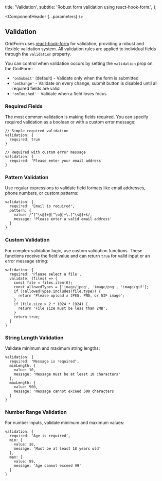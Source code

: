 

  title: 'Validation',
  subtitle: 'Robust form validation using react-hook-form.',
};

<Meta title="Organisms/GridForm/Validation" />

<ComponentHeader {...parameters} />

## Validation

GridForm uses [react-hook-form](https://react-hook-form.com) for validation, providing a robust and flexible validation system. All validation rules are applied to individual fields through the `validation` property.

You can control when validation occurs by setting the `validation` prop on the GridForm:

- `'onSubmit'` (default) - Validate only when the form is submitted
- `'onChange'` - Validate on every change, submit button is disabled until all required fields are valid
- `'onTouched'` - Validate when a field loses focus

### Required Fields

The most common validation is making fields required. You can specify required validation as a boolean or with a custom error message:

```tsx
// Simple required validation
validation: {
  required: true
}

// Required with custom error message
validation: {
  required: 'Please enter your email address'
}
```

### Pattern Validation

Use regular expressions to validate field formats like email addresses, phone numbers, or custom patterns:

```tsx
validation: {
  required: 'Email is required',
  pattern: {
    value: /^[^\s@]+@[^\s@]+\.[^\s@]+$/,
    message: 'Please enter a valid email address'
  }
}
```

### Custom Validation

For complex validation logic, use custom validation functions. These functions receive the field value and can return `true` for valid input or an error message string:

```tsx
validation: {
  required: 'Please select a file',
  validate: (files) => {
    const file = files.item(0);
    const allowedTypes = ['image/jpeg', 'image/png', 'image/gif'];
    if (!allowedTypes.includes(file.type)) {
      return 'Please upload a JPEG, PNG, or GIF image';
    }
    if (file.size > 2 * 1024 * 1024) {
      return 'File size must be less than 2MB';
    }
    return true;
  }
}
```

### String Length Validation

Validate minimum and maximum string lengths:

```tsx
validation: {
  required: 'Message is required',
  minLength: {
    value: 10,
    message: 'Message must be at least 10 characters'
  },
  maxLength: {
    value: 500,
    message: 'Message cannot exceed 500 characters'
  }
}
```

### Number Range Validation

For number inputs, validate minimum and maximum values:

```tsx
validation: {
  required: 'Age is required',
  min: {
    value: 18,
    message: 'Must be at least 18 years old'
  },
  max: {
    value: 99,
    message: 'Age cannot exceed 99'
  }
}
```

